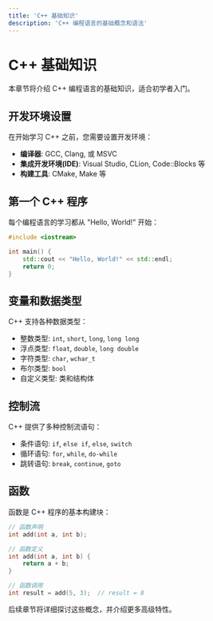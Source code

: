 ```yaml
---
title: 'C++ 基础知识'
description: 'C++ 编程语言的基础概念和语法'
---
```


# C++ 基础知识

本章节将介绍 C++ 编程语言的基础知识，适合初学者入门。

## 开发环境设置

在开始学习 C++ 之前，您需要设置开发环境：

- **编译器**: GCC, Clang, 或 MSVC
- **集成开发环境(IDE)**: Visual Studio, CLion, Code::Blocks 等
- **构建工具**: CMake, Make 等

## 第一个 C++ 程序

每个编程语言的学习都从 "Hello, World!" 开始：

```cpp
#include <iostream>

int main() {
    std::cout << "Hello, World!" << std::endl;
    return 0;
}
```

## 变量和数据类型

C++ 支持各种数据类型：

- 整数类型: `int`, `short`, `long`, `long long`
- 浮点类型: `float`, `double`, `long double`
- 字符类型: `char`, `wchar_t`
- 布尔类型: `bool`
- 自定义类型: 类和结构体

## 控制流

C++ 提供了多种控制流语句：

- 条件语句: `if`, `else if`, `else`, `switch`
- 循环语句: `for`, `while`, `do-while`
- 跳转语句: `break`, `continue`, `goto`

## 函数

函数是 C++ 程序的基本构建块：

```cpp
// 函数声明
int add(int a, int b);

// 函数定义
int add(int a, int b) {
    return a + b;
}

// 函数调用
int result = add(5, 3);  // result = 8
```

后续章节将详细探讨这些概念，并介绍更多高级特性。
